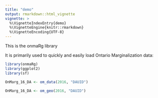 ```yaml
---
title: "demo"
output: rmarkdown::html_vignette
vignette: >
  %\VignetteIndexEntry{demo}
  %\VignetteEngine{knitr::rmarkdown}
  %\VignetteEncoding{UTF-8}
---
```


This is the onmaRg library

It is primarily used to quickly and easily load Ontario Marginalization data:

```r
library(onmaRg)
library(ggplot2)
library(sf)

OnMarg_16_DA <- om_data(2016, "DAUID")

OnMarg_16_DA <- om_geo(2016, "DAUID")

```
